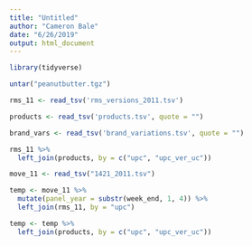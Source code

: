 ```yaml
---
title: "Untitled"
author: "Cameron Bale"
date: "6/26/2019"
output: html_document
---
```


```r
library(tidyverse)
```

```r
untar("peanutbutter.tgz")
```

```r
rms_11 <- read_tsv('rms_versions_2011.tsv')

products <- read_tsv('products.tsv', quote = "")

brand_vars <- read_tsv('brand_variations.tsv', quote = "")
```

```r
rms_11 %>% 
  left_join(products, by = c("upc", "upc_ver_uc"))
```

```r
move_11 <- read_tsv("1421_2011.tsv")

temp <- move_11 %>%
  mutate(panel_year = substr(week_end, 1, 4)) %>%
  left_join(rms_11, by = "upc")

temp <- temp %>%
  left_join(products, by = c("upc", "upc_ver_uc"))
```

















